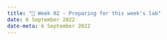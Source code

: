 ---
title: "📒 Week 02 - Preparing for this week's lab"
date: 6 September 2022
date-meta: 6 September 2022
---

<mark class="todo"></mark>